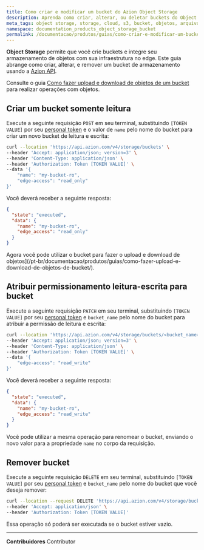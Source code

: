 ```yaml
---
title: Como criar e modificar um bucket do Azion Object Storage
description: Aprenda como criar, alterar, ou deletar buckets do Object Storage usando a API Azion.
meta_tags: object storage, storage, cloud, s3, bucket, objetos, arquivos, armazenamento, file storage
namespace: documentation_products_object_storage_bucket
permalink: /documentacao/produtos/guias/como-criar-e-modificar-um-bucket/
---
```


**Object Storage** permite que você crie buckets e integre seu armazenamento de objetos com sua infraestrutura no edge. Este guia abrange como criar, alterar, e remover um bucket de armazenamento usando a [Azion API](https://api.azion.com).

Consulte o guia [Como fazer upload e download de objetos de um bucket](/pt-br/documentacao/produtos/guias/como-fazer-upload-e-download-de-objetos-de-bucket/) para realizar operações com objetos.

## Criar um bucket somente leitura

Execute a seguinte requisição `POST` em seu terminal, substituindo `[TOKEN VALUE]` por seu [personal token](/pt-br/documentacao/produtos/guias/personal-tokens/) e o valor de `name` pelo nome do bucket para criar um novo bucket de leitura e escrita:

```bash
curl --location 'https://api.azion.com/v4/storage/buckets' \
--header 'Accept: application/json; version=3' \
--header 'Content-Type: application/json' \
--header 'Authorization: Token [TOKEN VALUE]' \
--data '{
    "name": "my-bucket-ro",
    "edge-access": "read_only"
}'
```

Você deverá receber a seguinte resposta:

```json
{
  "state": "executed",
  "data": {
    "name": "my-bucket-ro",
    "edge_access": "read_only"
  }
}
```

Agora você pode utilizar o bucket para fazer o upload e download de objetos](/pt-br/documentacao/produtos/guias/como-fazer-upload-e-download-de-objetos-de-bucket/).

## Atribuir permissionamento leitura-escrita para bucket

Execute a seguinte requisição `PATCH` em seu terminal, substituindo `[TOKEN VALUE]` por seu [personal token](/pt-br/documentacao/produtos/guias/personal-tokens/) e `bucket_name` pelo nome do bucket para atribuir a permissão de leitura e escrita:

```bash
curl --location 'https://api.azion.com/v4/storage/buckets/<bucket_name>' \
--header 'Accept: application/json; version=3' \
--header 'Content-Type: application/json' \
--header 'Authorization: Token [TOKEN VALUE]' \
--data '{
    "edge-access": "read_write"
}'
```

Você deverá receber a seguinte resposta:

```json
{
  "state": "executed",
  "data": {
    "name": "my-bucket-ro",
    "edge_access": "read_write"
  }
}
```

Você pode utilizar a mesma operação para renomear o bucket, enviando o novo valor para a propriedade `name` no corpo da requisição.

## Remover bucket

Execute a seguinte requisição `DELETE` em seu terminal, substituindo `[TOKEN VALUE]` por seu [personal token](/pt-br/documentacao/produtos/guias/personal-tokens/) e `bucket_name` pelo nome do bucket que você deseja remover:

```bash
curl --location --request DELETE 'https://api.azion.com/v4/storage/buckets/<bucket_name>' \
--header 'Accept: application/json' \
--header 'Authorization: Token [TOKEN VALUE]'
```

Essa operação só poderá ser executada se o bucket estiver vazio.

---


**Contribuidores** <ContributorList>Contributor</ContributorList>
